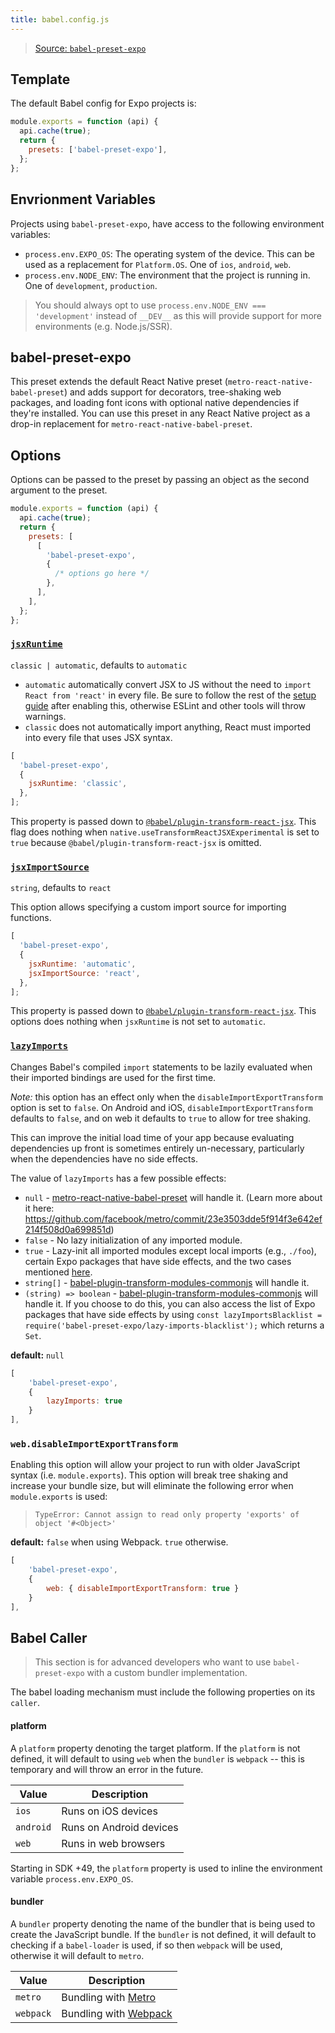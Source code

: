 ```yaml
---
title: babel.config.js
---
```


> [Source: `babel-preset-expo`](https://github.com/expo/babel-preset-expo)

## Template

The default Babel config for Expo projects is:

```js babel.config.js
module.exports = function (api) {
  api.cache(true);
  return {
    presets: ['babel-preset-expo'],
  };
};
```

## Envrionment Variables

Projects using `babel-preset-expo`, have access to the following environment variables:

- `process.env.EXPO_OS`: The operating system of the device. This can be used as a replacement for `Platform.OS`. One of `ios`, `android`, `web`.
- `process.env.NODE_ENV`: The environment that the project is running in. One of `development`, `production`.

> You should always opt to use `process.env.NODE_ENV === 'development'` instead of `__DEV__` as this will provide support for more environments (e.g. Node.js/SSR).

## babel-preset-expo

This preset extends the default React Native preset (`metro-react-native-babel-preset`) and adds support for decorators, tree-shaking web packages, and loading font icons with optional native dependencies if they're installed.
You can use this preset in any React Native project as a drop-in replacement for `metro-react-native-babel-preset`.

## Options

Options can be passed to the preset by passing an object as the second argument to the preset.

```js babel.config.js
module.exports = function (api) {
  api.cache(true);
  return {
    presets: [
      [
        'babel-preset-expo',
        {
          /* options go here */
        },
      ],
    ],
  };
};
```

### [`jsxRuntime`](https://babeljs.io/docs/en/babel-plugin-transform-react-jsx#runtime)

`classic | automatic`, defaults to `automatic`

- `automatic` automatically convert JSX to JS without the need to `import React from 'react'` in every file. Be sure to follow the rest of the [setup guide](https://reactjs.org/blog/2020/09/22/introducing-the-new-jsx-transform.html#how-to-upgrade-to-the-new-jsx-transform) after enabling this, otherwise ESLint and other tools will throw warnings.
- `classic` does not automatically import anything, React must imported into every file that uses JSX syntax.

```js
[
  'babel-preset-expo',
  {
    jsxRuntime: 'classic',
  },
];
```

This property is passed down to [`@babel/plugin-transform-react-jsx`](https://babeljs.io/docs/en/babel-plugin-transform-react-jsx). This flag does nothing when `native.useTransformReactJSXExperimental` is set to `true` because `@babel/plugin-transform-react-jsx` is omitted.

### [`jsxImportSource`](https://babeljs.io/docs/en/babel-plugin-transform-react-jsx#importsource)

`string`, defaults to `react`

This option allows specifying a custom import source for importing functions.

```js
[
  'babel-preset-expo',
  {
    jsxRuntime: 'automatic',
    jsxImportSource: 'react',
  },
];
```

This property is passed down to [`@babel/plugin-transform-react-jsx`](https://babeljs.io/docs/en/babel-plugin-transform-react-jsx). This options does nothing when `jsxRuntime` is not set to `automatic`.

### [`lazyImports`](https://babeljs.io/docs/en/babel-plugin-transform-modules-commonjs#lazy)

Changes Babel's compiled `import` statements to be lazily evaluated when their imported bindings are used for the first time.

_Note:_ this option has an effect only when the `disableImportExportTransform` option is set to `false`. On Android and iOS, `disableImportExportTransform` defaults to `false`, and on web it defaults to `true` to allow for tree shaking.

This can improve the initial load time of your app because evaluating dependencies up front is sometimes entirely un-necessary, particularly when the dependencies have no side effects.

The value of `lazyImports` has a few possible effects:

- `null` - [metro-react-native-babel-preset](https://github.com/facebook/metro/tree/master/packages/metro-react-native-babel-preset) will handle it. (Learn more about it here: https://github.com/facebook/metro/commit/23e3503dde5f914f3e642ef214f508d0a699851d)
- `false` - No lazy initialization of any imported module.
- `true` - Lazy-init all imported modules except local imports (e.g., `./foo`), certain Expo packages that have side effects, and the two cases mentioned [here](https://babeljs.io/docs/en/babel-plugin-transform-modules-commonjs#lazy).
- `string[]` - [babel-plugin-transform-modules-commonjs](https://babeljs.io/docs/en/babel-plugin-transform-modules-commonjs#lazy) will handle it.
- `(string) => boolean` - [babel-plugin-transform-modules-commonjs](https://babeljs.io/docs/en/babel-plugin-transform-modules-commonjs#lazy) will handle it.
  If you choose to do this, you can also access the list of Expo packages that have side effects by using `const lazyImportsBlacklist = require('babel-preset-expo/lazy-imports-blacklist');` which returns a `Set`.

**default:** `null`

```js
[
    'babel-preset-expo',
    {
        lazyImports: true
    }
],
```

### `web.disableImportExportTransform`

Enabling this option will allow your project to run with older JavaScript syntax (i.e. `module.exports`). This option will break tree shaking and increase your bundle size, but will eliminate the following error when `module.exports` is used:

> `TypeError: Cannot assign to read only property 'exports' of object '#<Object>'`

**default:** `false` when using Webpack. `true` otherwise.

```js
[
    'babel-preset-expo',
    {
        web: { disableImportExportTransform: true }
    }
],
```

## Babel Caller

> This section is for advanced developers who want to use `babel-preset-expo` with a custom bundler implementation.

The babel loading mechanism must include the following properties on its `caller`.

#### platform

A `platform` property denoting the target platform. If the `platform` is not defined, it will default to using `web` when the `bundler` is `webpack` -- this is temporary and will throw an error in the future.

| Value     | Description             |
| --------- | ----------------------- |
| `ios`     | Runs on iOS devices     |
| `android` | Runs on Android devices |
| `web`     | Runs in web browsers    |

Starting in SDK +49, the `platform` property is used to inline the environment variable `process.env.EXPO_OS`.

#### bundler

A `bundler` property denoting the name of the bundler that is being used to create the JavaScript bundle.
If the `bundler` is not defined, it will default to checking if a `babel-loader` is used, if so then `webpack` will be used, otherwise it will default to `metro`.

| Value     | Description                      |
| --------- | -------------------------------- |
| `metro`   | Bundling with [Metro][metro]     |
| `webpack` | Bundling with [Webpack][webpack] |

[metro]: https://facebook.github.io/metro/
[webpack]: https://webpack.js.org/

